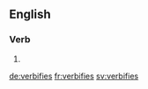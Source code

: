 ==English==

===Verb===
{{head|en}}

# {{en-third-person singular of|verbify}}

[[de:verbifies]]
[[fr:verbifies]]
[[sv:verbifies]]